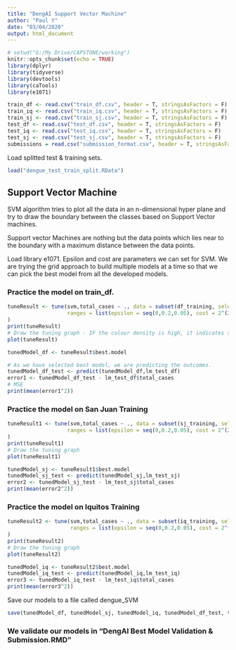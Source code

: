 ---
title: "DengAI Support Vector Machine"
author: "Paul Y"
date: "03/04/2020"
output: html_document
---

```{r setup, include=FALSE}
# setwd("G:/My Drive/CAPSTONE/working")
knitr::opts_chunk$set(echo = TRUE)
library(dplyr)
library(tidyverse)
library(devtools)
library(caTools)
library(e1071)
```


```{r message=FALSE, warning=FALSE}
train_df <- read.csv("train_df.csv", header = T, stringsAsFactors = F)
train_iq <- read.csv("train_iq.csv", header = T, stringsAsFactors = F)
train_sj <- read.csv("train_sj.csv", header = T, stringsAsFactors = F)
test_df <- read.csv("test_df.csv", header = T, stringsAsFactors = F)
test_iq <- read.csv("test_iq.csv", header = T, stringsAsFactors = F)
test_sj <- read.csv("test_sj.csv", header = T, stringsAsFactors = F)
submissions = read.csv("submission_format.csv", header = T, stringsAsFactors = F)
```



Load splitted test & training sets. 
```{r message=FALSE, warning=FALSE}
load("dengue_test_train_split.RData")
```


## Support Vector Machine 

SVM algorithm tries to plot all the data in an n-dimensional hyper plane and try to draw the boundary between the classes based on Support Vector machines.

Support vector Machines are nothing but the data points which lies near to the boundary with a maximum distance between the data points.

Load library e1071. Epsilon and cost are parameters we can set for SVM. We are trying the grid approach to build multiple models at a time so that we can pick the best model from all the developed models.

### Practice the model on train_df. 
```{r message=FALSE, warning=FALSE}
tuneResult <- tune(svm,total_cases ~ ., data = subset(df_training, select = -c(1:4, 26:28)),
                   ranges = list(epsilon = seq(0,0.2,0.05), cost = 2^(2:9))
)
print(tuneResult)
# Draw the tuning graph - IF the colour density is high, it indicates strong models and if its pale, we can still build better models.
plot(tuneResult)

tunedModel_df <- tuneResult$best.model
```


```{r message=FALSE, warning=FALSE}
# As we have selected best model, we are predicting the outcomes.
tunedModel_df_test <- predict(tunedModel_df,lm_test_df) 
error1 <- tunedModel_df_test - lm_test_df$total_cases 
# MSE
print(mean(error1^2))
```

### Practice the model on San Juan Training
```{r message=FALSE, warning=FALSE}
tuneResult1 <- tune(svm,total_cases ~ ., data = subset(sj_training, select = -c(1:4, 26:28)),
                   ranges = list(epsilon = seq(0,0.2,0.05), cost = 2^(2:9))
)
print(tuneResult1)
# Draw the tuning graph
plot(tuneResult1)
```


```{r message=FALSE, warning=FALSE}
tunedModel_sj <- tuneResult1$best.model
tunedModel_sj_test <- predict(tunedModel_sj,lm_test_sj) 
error2 <- tunedModel_sj_test - lm_test_sj$total_cases 
print(mean(error2^2))
```

### Practice the model on Iquitos Training
```{r message=FALSE, warning=FALSE}
tuneResult2 <- tune(svm,total_cases ~ ., data = subset(iq_training, select = -c(1:4, 26:28)),
                    ranges = list(epsilon = seq(0,0.2,0.05), cost = 2^(2:9))
)
print(tuneResult2)
# Draw the tuning graph
plot(tuneResult2)
```


```{r message=FALSE, warning=FALSE}
tunedModel_iq <- tuneResult2$best.model
tunedModel_iq_test <- predict(tunedModel_iq,lm_test_iq) 
error3 <- tunedModel_iq_test - lm_test_iq$total_cases 
print(mean(error3^2))
```


Save our models to a file called dengue_SVM
```{r message=FALSE, warning=FALSE}
save(tunedModel_df, tunedModel_sj, tunedModel_iq, tunedModel_df_test, tunedModel_sj_test, tunedModel_iq_test, file = "dengue_SVM.RData")
```


### We validate our models in "DengAI Best Model Validation & Submission.RMD"